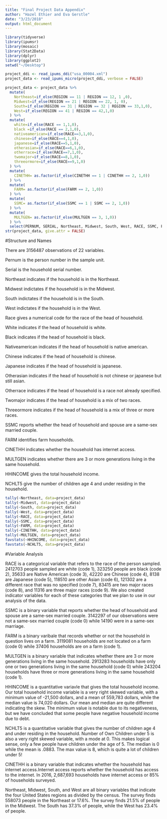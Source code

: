 ```yaml
---
title: "Final Project Data Appendix"
author: "Hazel Ethier and Eva Gerstle"
date: "3/23/2018"
output: html_document
---
```


```r
library(tidyverse)
library(ipumsr)
library(mosaic)
library(Stat2Data)
library(dplyr)
library(ggplot2)
setwd("~/Desktop")

project_ddi <- read_ipums_ddi("usa_00004.xml")
project_data <- read_ipums_micro(project_ddi, verbose = FALSE)

```

```r
project_data <- project_data %>%
  mutate(
    Northeast=if_else(REGION == 11 | REGION == 12, 1 ,0),
    Midwest=if_else(REGION == 21 | REGION == 22, 1, 0),
    South=if_else(REGION == 31 | REGION == 32 | REGION == 33,1,0),
    West=if_else(REGION == 41 | REGION == 42,1,0)
  ) %>%
  mutate(
    white=if_else(RACE == 1,1,0),
    black =if_else(RACE == 2,1,0),
    nativeamerican=if_else(RACE==3,1,0),
    chinese=if_else(RACE==4,1,0),
    japanese=if_else(RACE==5,1,0),
    otherasian=if_else(RACE==6,1,0),
    otherrace=if_else(RACE==7,1,0),
    twomajor=if_else(RACE==8,1,0),
    threeormore=if_else(RACE==9,1,0)
  ) %>%
  mutate(
    CINETHH= as.factor(if_else(CINETHH == 1 | CINETHH == 2, 1,0))
  ) %>%
  mutate(
    FARM= as.factor(if_else(FARM == 2, 1,0))
  ) %>%
  mutate(
    SSMC= as.factor(if_else(SSMC == 1 | SSMC == 2, 1,0))
  ) %>%
  mutate(
    MULTGEN= as.factor(if_else(MULTGEN == 3, 1,0))
  ) %>%
  select(PERNUM, SERIAL, Northeast, Midwest, South, West, RACE, SSMC, FARM, CINETHH, MULTGEN, HHINCOME, NCHLT5, white, black, nativeamerican, chinese, japanese, otherasian, otherrace, twomajor, threeormore)
str(project_data, give.attr = FALSE)
```
#Structure and Names

There are 3156487 observations of 22 variables.

Pernum is the person number in the sample unit.

Serial is the household serial number.

Northeast indicates if the household is in the Northeast.

Midwest indictates if the household is in the Midwest.

South indictates if the household is in the South.

West indictates if the household is in the West.

Race gives a numerical code for the race of the head of household.

White indicates if the head of household is white.

Black indicates if the head of household is black. 

Nativeamerican indicates if the head of household is native american.

Chinese indicates if the head of household is chinese. 

Japanese indicates if the head of household is japanese. 

Otherasian indicates if the head of household is not chinese or japanese but still asian. 

Otherrace indicates if the head of household is a race not already specified. 

Twomajor indicates if the head of household is a mix of two races. 

Threeormore indicates if the head of household is a mix of three or more races.  

SSMC reports whether the head of household and spouse are a same-sex married couple.

FARM identifies farm households. 

CINETHH indicates whether the household has internet access.

MULTGEN indicates whether there are 3 or more generations living in the same household.

HHINCOME gives the total household income.

NCHLT5 give the number of children age 4 and under residing in the household.

```r
tally(~Northeast, data=project_data)
tally(~Midwest, data=project_data)
tally(~South, data=project_data)
tally(~West, data=project_data)
tally(~RACE, data=project_data)
tally(~SSMC, data=project_data)
tally(~FARM, data=project_data)
tally(~CINETHH, data=project_data)
tally(~MULTGEN, data=project_data)
favstats(~HHINCOME, data=project_data)
favstats(~NCHLT5, data=project_data)
```

#Variable Analysis

RACE is a categorical variable that refers to the race of the person sampled. 2412703 people sampled are white (code 1), 323250 people are black (code 2), 35633 are Native American (code 3), 42220 are Chinese (code 4), 8138 are Japanese (code 5), 118510 are other Asian (code 6), 121302 are a different race that was no specified (code 7), 83415 are two major races (code 8), and 11316 are three major races (code 9). We also created indicator variables for each of these categories that we plan to use in our analysis of the data. 

SSMC is a binary variable that reports whether the head of household and spouse are a same-sex married couple. 3142297 of our observations were not a same-sex married couple (code 0) while 14190 were in a same-sex marriage.

FARM is a binary varibale that records whether or not the household in question lives on a farm. 3119081 households are not located on a farm (code 0) while 37406 households are on a farm (code 1).

MULTGEN is a binary variable that indicates whether there are 3 or more generations living in the same household. 2913283 households have only one or two generations living in the same household (code 0) while 243204 households have three or more generations living in the same household (code 1).

HHINCOME is a quantitative variavle that gives the total household income. Our total household income variable is a very right skewed variable, with a minimum value of -21,500 dollars, and a mean of 559,783 dollars, while the median value is 74,020 dollars. Our mean and median are quite different indicating the skew. The minimum value is notable due to its negativeness, but we have concluded that some people have negative household income due to debt.  

NCHLT5 is a quantitative variable that gives the number of children age 4 and under residing in the household. Number of Own Children under 5 is also a very right skewed variable, with a mode at 0. This makes logical sense, only a few people have children under the age of 5. The median is 0 while the mean is .0883. The max value is 8, which is quite a lot of children under 5!

CINETHH is a binary variable that indicates whether the household has internet access.Internet access reports whether the household has access to the internet. In 2016, 2,687,693 households have internet access or 85% of households surveyed.

Northeast, Midwest, South, and West are all binary variables that indicate the four United States regions as divided by the census. The survey finds 558073 people in the Northeast or 17.6%. The survey finds 21.5% of people in the Midwest. The South has 37.3% of people, while the West has 23.4% of people. 